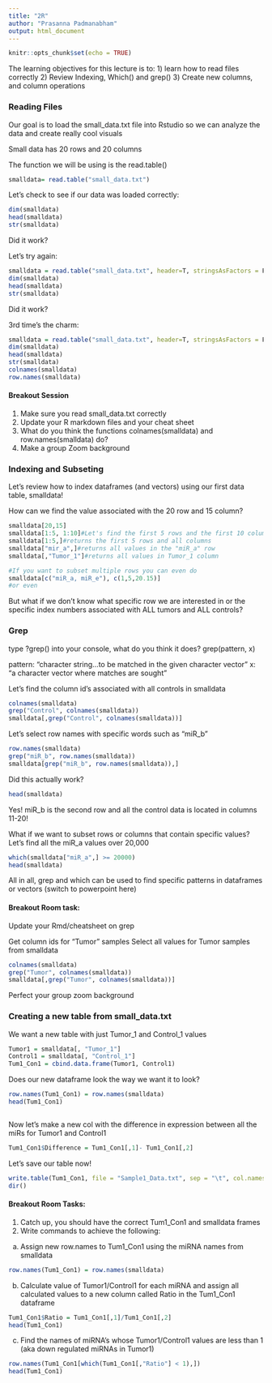 ---
title: "2R"
author: "Prasanna Padmanabham"
output: html_document
---

```{r setup, include=FALSE}
knitr::opts_chunk$set(echo = TRUE)
```

The learning objectives for this lecture is to:
1) learn how to read files correctly
2) Review Indexing, Which() and grep()
3) Create new columns, and column operations

### Reading Files
Our goal is to load the small_data.txt file into Rstudio so we can analyze the data and create really cool visuals

Small data has 20 rows and 20 columns

The function we will be using is the read.table()
```{r}
smalldata= read.table("small_data.txt")
```

Let's check to see if our data was loaded correctly: 
```{r}
dim(smalldata)
head(smalldata)
str(smalldata)
```

Did it work? 


Let's try again: 
```{r}
smalldata = read.table("small_data.txt", header=T, stringsAsFactors = F)
dim(smalldata)
head(smalldata)
str(smalldata)
```

Did it work? 

3rd time's the charm: 
```{r}
smalldata = read.table("small_data.txt", header=T, stringsAsFactors = F, row.names = 1)
dim(smalldata)
head(smalldata)
str(smalldata)
colnames(smalldata)
row.names(smalldata)
```

#### Breakout Session
1) Make sure you read small_data.txt correctly
2) Update your R markdown files and your cheat sheet
3) What do you think the functions colnames(smalldata) and row.names(smalldata) do? 
4) Make a group Zoom background


### Indexing and Subseting

Let's review how to index dataframes (and vectors) using our first data table, smalldata!

How can we find the value associated with the 20 row and 15 column? 
```{r}
smalldata[20,15]
smalldata[1:5, 1:10]#Let's find the first 5 rows and the first 10 columns
smalldata[1:5,]#returns the first 5 rows and all columns
smalldata["mir_a",]#returns all values in the "miR_a" row
smalldata[,"Tumor_1"]#returns all values in Tumor_1 column

#If you want to subset multiple rows you can even do
smalldata[c("miR_a, miR_e"), c(1,5,20.15)]
#or even
```

But what if we don't know what specific row we are interested in  or the specific index numbers associated with ALL tumors and ALL controls? 

### Grep
type ?grep() into your console, what do you think it does?
grep(pattern, x)

pattern: "character string...to be matched in the given character vector"
x: "a character vector where matches are sought"

Let's find the column id's associated with all controls in smalldata
```{r}
colnames(smalldata)
grep("Control", colnames(smalldata))
smalldata[,grep("Control", colnames(smalldata))]
```
Let's select row names with specific words such as "miR_b"
```{r}
row.names(smalldata)
grep("miR_b", row.names(smalldata))
smalldata[grep("miR_b", row.names(smalldata)),]
```

Did this actually work? 
```{r}
head(smalldata)
```

Yes! miR_b is the second row and all the control data is located in columns 11-20!

What if we want to subset rows or columns that contain specific values?
Let's find all the miR_a values over 20,000
```{r}
which(smalldata["miR_a",] >= 20000)
head(smalldata)
```

All in all, grep and which can be used to find specific patterns in dataframes or vectors
(switch to powerpoint here)

#### Breakout Room task: 
Update your Rmd/cheatsheet on grep

Get column ids for “Tumor” samples
Select all values for Tumor samples from smalldata
```{r}
colnames(smalldata)
grep("Tumor", colnames(smalldata))
smalldata[,grep("Tumor", colnames(smalldata))]

```


Perfect your group zoom background

### Creating a new table from small_data.txt
We want a new table with just Tumor_1 and Control_1 values
```{r}
Tumor1 = smalldata[, "Tumor_1"]
Control1 = smalldata[, "Control_1"]
Tum1_Con1 = cbind.data.frame(Tumor1, Control1)
```

Does our new dataframe look the way we want it to look?
```{r}
row.names(Tum1_Con1) = row.names(smalldata)
head(Tum1_Con1)
```
```{r}

```



Now let's make a new col with the difference in expression between all the miRs for Tumor1 and Control1
```{r}
Tum1_Con1$Difference = Tum1_Con1[,1]- Tum1_Con1[,2]
```

Let's save our table now!
```{r}
write.table(Tum1_Con1, file = "Sample1_Data.txt", sep = "\t", col.names=NA)
dir()
```


#### Breakout Room Tasks: 
1) Catch up, you should have the correct Tum1_Con1 and smalldata frames
2) Write commands to achieve the following: 
  a) Assign new row.names to Tum1_Con1 using the miRNA names from smalldata
```{r}
row.names(Tum1_Con1) = row.names(smalldata)
```
  
  
  b) Calculate value of Tumor1/Control1 for each miRNA and assign all calculated values to a
  new column called Ratio in the Tum1_Con1 dataframe
```{r}
Tum1_Con1$Ratio = Tum1_Con1[,1]/Tum1_Con1[,2]
head(Tum1_Con1)
```
  
  
  c) Find the names of miRNA's whose Tumor1/Control1 values are less than 1 (aka down
  regulated miRNAs in Tumor1)
```{r}
row.names(Tum1_Con1[which(Tum1_Con1[,"Ratio"] < 1),])
head(Tum1_Con1)
```
  

